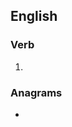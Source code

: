 ==English==

===Verb===
{{head|en|verb form}}

# {{present participle of|salinise|lang=en|nocat=1}}

===Anagrams===
* {{anagrams|en|a=agiiilnnss|silanising}}
